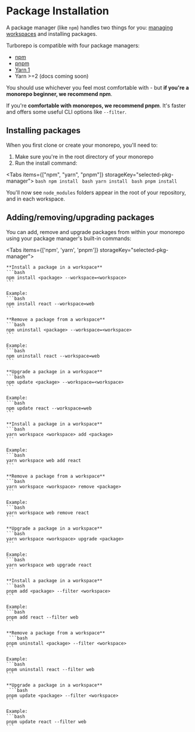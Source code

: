 
# Package Installation

A package manager (like `npm`) handles two things for you: [managing workspaces](/repo/docs/handbook/workspaces) and installing packages.

Turborepo is compatible with four package managers:

- [npm](https://docs.npmjs.com/cli/v8/using-npm/workspaces/#description)
- [pnpm](https://pnpm.io/workspaces)
- [Yarn 1](https://classic.yarnpkg.com/lang/en/docs/workspaces/)
- Yarn >=2 (docs coming soon)

You should use whichever you feel most comfortable with - but **if you're a monorepo beginner, we recommend npm**.

If you're **comfortable with monorepos, we recommend pnpm**. It's faster and offers some useful CLI options like `--filter`.

## Installing packages

When you first clone or create your monorepo, you'll need to:

1. Make sure you're in the root directory of your monorepo
2. Run the install command:

<Tabs items={["npm", "yarn", "pnpm"]} storageKey="selected-pkg-manager">
  <Tab>```bash npm install ```</Tab>
  <Tab>```bash yarn install ```</Tab>
  <Tab>```bash pnpm install ```</Tab>
</Tabs>

You'll now see `node_modules` folders appear in the root of your repository, and in each workspace.

## Adding/removing/upgrading packages

You can add, remove and upgrade packages from within your monorepo using your package manager's built-in commands:

<Tabs items={['npm', 'yarn', 'pnpm']} storageKey="selected-pkg-manager">
  <Tab>

    **Install a package in a workspace**
    ```bash
    npm install <package> --workspace=<workspace>
    ```

    Example:
    ```bash
    npm install react --workspace=web
    ```

    **Remove a package from a workspace**
    ```bash
    npm uninstall <package> --workspace=<workspace>
    ```

    Example:
    ```bash
    npm uninstall react --workspace=web
    ```

    **Upgrade a package in a workspace**
    ```bash
    npm update <package> --workspace=<workspace>
    ```

    Example:
    ```bash
    npm update react --workspace=web
    ```

  </Tab>
  <Tab>

    **Install a package in a workspace**
    ```bash
    yarn workspace <workspace> add <package>
    ```

    Example:
    ```bash
    yarn workspace web add react
    ```

    **Remove a package from a workspace**
    ```bash
    yarn workspace <workspace> remove <package>
    ```

    Example:
    ```bash
    yarn workspace web remove react
    ```

    **Upgrade a package in a workspace**
    ```bash
    yarn workspace <workspace> upgrade <package>
    ```

    Example:
    ```bash
    yarn workspace web upgrade react
    ```

  </Tab>
  <Tab>

    **Install a package in a workspace**
    ```bash
    pnpm add <package> --filter <workspace>
    ```

    Example:
    ```bash
    pnpm add react --filter web
    ```

    **Remove a package from a workspace**
     ```bash
    pnpm uninstall <package> --filter <workspace>
    ```

    Example:
    ```bash
    pnpm uninstall react --filter web
    ```

    **Upgrade a package in a workspace**
     ```bash
    pnpm update <package> --filter <workspace>
    ```

    Example:
    ```bash
    pnpm update react --filter web
    ```

  </Tab>
</Tabs>
